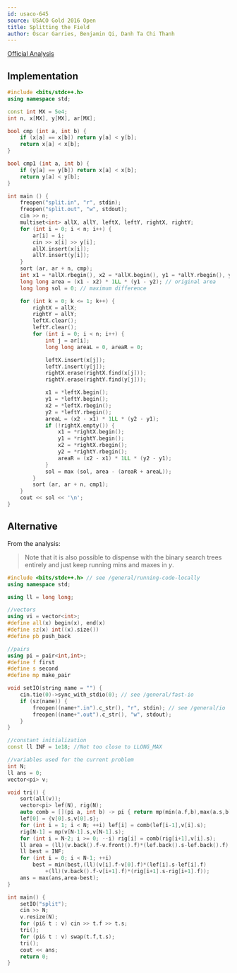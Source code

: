 ```yaml
---
id: usaco-645
source: USACO Gold 2016 Open
title: Splitting the Field
author: Óscar Garries, Benjamin Qi, Danh Ta Chi Thanh
---
```


[Official Analysis](http://www.usaco.org/current/data/sol_split_gold_open16.html)

<LanguageSection>

<CPPSection>

## Implementation

```cpp
#include <bits/stdc++.h>
using namespace std; 

const int MX = 5e4; 
int n, x[MX], y[MX], ar[MX];

bool cmp (int a, int b) { 
	if (x[a] == x[b]) return y[a] < y[b];
	return x[a] < x[b];
}

bool cmp1 (int a, int b) { 
	if (y[a] == y[b]) return x[a] < x[b];
	return y[a] < y[b];
}

int main () { 
	freopen("split.in", "r", stdin); 
	freopen("split.out", "w", stdout);
	cin >> n;
	multiset<int> allX, allY, leftX, leftY, rightX, rightY;
	for (int i = 0; i < n; i++) {
		ar[i] = i;
		cin >> x[i] >> y[i];
		allX.insert(x[i]);
		allY.insert(y[i]);
	}
	sort (ar, ar + n, cmp);
	int x1 = *allX.rbegin(), x2 = *allX.begin(), y1 = *allY.rbegin(), y2 = *allY.begin();
	long long area = (x1 - x2) * 1LL * (y1 - y2); // original area
	long long sol = 0; // maximum difference

	for (int k = 0; k <= 1; k++) {
		rightX = allX;
		rightY = allY;
		leftX.clear();
		leftY.clear();
		for (int i = 0; i < n; i++) {
			int j = ar[i];
			long long areaL = 0, areaR = 0;

			leftX.insert(x[j]);
			leftY.insert(y[j]);
			rightX.erase(rightX.find(x[j]));
			rightY.erase(rightY.find(y[j]));

			x1 = *leftX.begin();
			y1 = *leftY.begin();
			x2 = *leftX.rbegin();
			y2 = *leftY.rbegin();
			areaL = (x2 - x1) * 1LL * (y2 - y1);
			if (!rightX.empty()) {
				x1 = *rightX.begin();
				y1 = *rightY.begin();
				x2 = *rightX.rbegin();
				y2 = *rightY.rbegin();
				areaR = (x2 - x1) * 1LL * (y2 - y1);
			}
			sol = max (sol, area - (areaR + areaL));
		}
		sort (ar, ar + n, cmp1);
	}
	cout << sol << '\n';
}

```

</CPPSection>

</LanguageSection>

## Alternative

From the analysis:

> Note that it is also possible to dispense with the binary search trees entirely and just keep running mins and maxes in $y$.

```cpp
#include <bits/stdc++.h> // see /general/running-code-locally
using namespace std;

using ll = long long;

//vectors
using vi = vector<int>;
#define all(x) begin(x), end(x)
#define sz(x) int((x).size())
#define pb push_back

//pairs
using pi = pair<int,int>;
#define f first
#define s second
#define mp make_pair

void setIO(string name = "") {
	cin.tie(0)->sync_with_stdio(0); // see /general/fast-io
	if (sz(name)) {
		freopen((name+".in").c_str(), "r", stdin); // see /general/io
		freopen((name+".out").c_str(), "w", stdout);
	}
}

//constant initialization
const ll INF = 1e18; //Not too close to LLONG_MAX

//variables used for the current problem
int N;
ll ans = 0;
vector<pi> v;

void tri() {
	sort(all(v));
	vector<pi> lef(N), rig(N);
	auto comb = [](pi a, int b) -> pi { return mp(min(a.f,b),max(a.s,b)); };
	lef[0] = {v[0].s,v[0].s};
	for (int i = 1; i < N; ++i) lef[i] = comb(lef[i-1],v[i].s);
	rig[N-1] = mp(v[N-1].s,v[N-1].s);
	for (int i = N-2; i >= 0; --i) rig[i] = comb(rig[i+1],v[i].s);
	ll area = (ll)(v.back().f-v.front().f)*(lef.back().s-lef.back().f);
	ll best = INF;
	for (int i = 0; i < N-1; ++i)
		best = min(best,(ll)(v[i].f-v[0].f)*(lef[i].s-lef[i].f)
			+(ll)(v.back().f-v[i+1].f)*(rig[i+1].s-rig[i+1].f));
	ans = max(ans,area-best);
}

int main() {
	setIO("split");
	cin >> N;
	v.resize(N);
	for (pi& t : v) cin >> t.f >> t.s;
	tri();
	for (pi& t : v) swap(t.f,t.s);
	tri();
	cout << ans;
	return 0;
}
```
